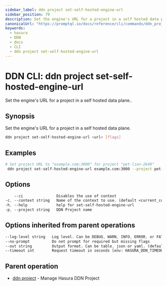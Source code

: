 ```yaml
---
sidebar_label: ddn project set-self-hosted-engine-url
sidebar_position: 79
description: Set the engine's URL for a project in a self hosted data plane. using the DDN CLI
canonicalUrl: "https://promptql.io/docs/reference/cli/commands/ddn_project_set-self-hosted-engine-url"
keywords:
  - hasura
  - DDN
  - docs
  - CLI
  - ddn project set-self-hosted-engine-url
---
```


# DDN CLI: ddn project set-self-hosted-engine-url

Set the engine's URL for a project in a self hosted data plane..

## Synopsis

Set the engine's URL for a project in a self hosted data plane.

```bash
ddn project set-self-hosted-engine-url <url> [flags]
```

## Examples

```bash
# Set project URL to "example.com:3000" for project "pet-lion-2649"
 ddn project set-self-hosted-engine-url example.com:3000 --project pet-lion-2649
```

## Options

```sass
    --ci               Disables the use of context
-c, --context string   Name of the context to use. (default <current_context>)
-h, --help             help for set-self-hosted-engine-url
-p, --project string   DDN Project name
```

## Options inherited from parent operations

```sass
--log-level string   Log level. Can be DEBUG, WARN, INFO, ERROR, or FATAL. (default "INFO")
--no-prompt          Do not prompt for required but missing flags
--out string         Output format. Can be table, json or yaml. (default "table")
--timeout int        Request timeout in seconds [env: HASURA_DDN_TIMEOUT] (default 100)
```

## Parent operation

- [ddn project](/reference/cli/commands/ddn_project) - Manage Hasura DDN Project
